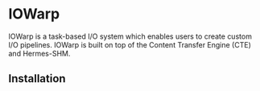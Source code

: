 

# IOWarp

IOWarp is a task-based I/O system which enables users to create custom I/O
pipelines. IOWarp is built on top of the Content Transfer Engine (CTE) and
Hermes-SHM.

## Installation

<Tabs>
    <TabItem value="user" label="User" default>
        <UserInstall />
    </TabItem>
    <TabItem value="developer" label="Core Developer">
        <CoreDevInstall />
    </TabItem>
</Tabs>

